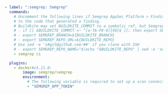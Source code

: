 ```yaml
- label: ":semgrep: Semgrep"
  commands:
    # Uncomment the following lines if Semgrep AppSec Platform > Findings Page does not create links
    # to the code that generated a finding.
    # Buildkite may set BUILDKITE_COMMIT to a symbolic ref, but Semgrep only accepts SHA1 for commits
    # - if [[ $BUILDKITE_COMMIT =~ ^[a-fA-F0-9]{40}$ ]]; then export SEMGREP_COMMIT=${BUILDKITE_COMMIT}; fi
    # - export SEMGREP_BRANCH=${BUILDKITE_BRANCH}
    # - export SEMGREP_REPO_URL=${BUILDKITE_REPO}
    # Use sed -e 's#git@github.com:##' if you clone with SSH
    # - export SEMGREP_REPO_NAME="$(echo "$BUILDKITE_REPO" | sed -e 's#https://github.com/##' | sed -e 's#.git##')"
    - semgrep ci

  plugins:
    - docker#v5.11.0:
        image: semgrep/semgrep
        environment:
          # The following variable is required to set up a scan connected to Semgrep AppSec Platform
          - "SEMGREP_APP_TOKEN"
```
